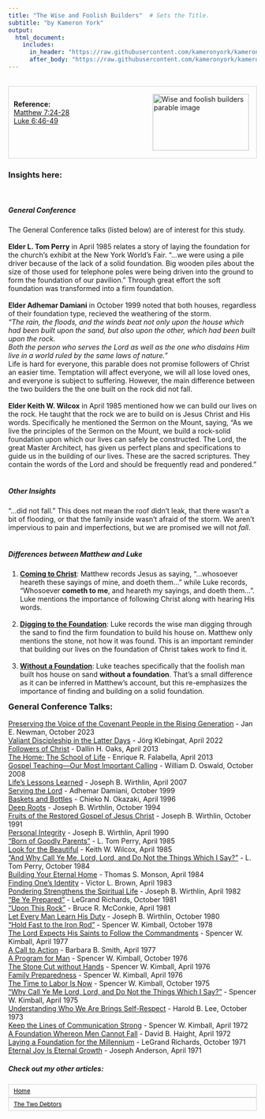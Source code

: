```yaml
---
title: "The Wise and Foolish Builders"  # Sets the Title.
subtitle: "by Kameron York"
output:
  html_document:
    includes:
      in_header: "https://raw.githubusercontent.com/kameronyork/kameronyork.github.io/main/parables/headers/wise-and-foolish-builders-header.html"
      after_body: "https://raw.githubusercontent.com/kameronyork/kameronyork.github.io/main/parables/footer.html"
---
```

<br>
<div style="border: 1px solid lightgray; padding: 10px; overflow: hidden;">
<img src="https://raw.githubusercontent.com/kameronyork/kameronyork.github.io/main/docs/assets/wise-and-foolish-builders.jpg" alt="Wise and foolish builders parable image" style="float: right; width: 195px; height: 115px; padding: 5px;">
<br>
<h4 style="text-align: left; margin: 0;">Reference:</h5>
<p style="text-align: left; margin: 0;">
<a href="https://www.churchofjesuschrist.org/study/scriptures/nt/matt/7?lang=eng&id=24-28#p24" target="_blank">Matthew 7:24-28</a><br>
<a href="https://www.churchofjesuschrist.org/study/scriptures/nt/luke/6?lang=eng&id=46-49#p46" target="_blank">Luke 6:46-49</a>
</p>
</div>

### Insights here:
<br>
<h5>General Conference</h5>
The General Conference talks (listed below) are of interest for this study.  <br>
<br>
<b>Elder L. Tom Perry</b> in April 1985 relates a story of laying the foundation for the church's exhibit at the New York World's Fair.  "...we were using a pile driver because of the lack of a solid foundation. Big wooden piles about the size of those used for telephone poles were being driven into the ground to form the foundation of our pavilion."  Through great effort the soft foundation was transformed into a firm foundation. <br>
<br>
<b>Elder Adhemar Damiani</b> in October 1999 noted that both houses, regardless of their foundation type, recieved the weathering of the storm. <br> <i> "The rain, the floods, and the winds beat not only upon the house which had been built upon the sand, but also upon the other, which had been built upon the rock.<br>
Both the person who serves the Lord as well as the one who disdains Him live in a world ruled by the same laws of nature."</i> <br>
Life is hard for everyone, this parable does not promise followers of Christ an easier time.  Temptation will affect everyone, we will all lose loved ones, and everyone is subject to suffering.  However, the main difference between the two builders the the one built on the rock did not fall.<br>
<br>
<b>Elder Keith W. Wilcox</b> in April 1985 mentioned how we can build our lives on the rock.  He taught that the rock we are to build on is Jesus Christ and His words.  Specifically he mentioned the Sermon on the Mount, saying, "As we live the principles of the Sermon on the Mount, we build a rock-solid foundation upon which our lives can safely be constructed. The Lord, the great Master Architect, has given us perfect plans and specifications to guide us in the building of our lives. These are the sacred scriptures. They contain the words of the Lord and should be frequently read and pondered."<br>
<br>
<h5>Other Insights</h5>
"...did not fall." This does not mean the roof didn't leak, that there wasn't a bit of flooding, or that the family inside wasn't afraid of the storm.  We aren't impervious to pain and imperfections, but we are promised we will not <i>fall</i>.<br>
<br>
<h5>Differences between Matthew and Luke</h5>
1. <b><u>Coming to Christ</u></b>:  Matthew records Jesus as saying, "...whosoever heareth these sayings of mine, and doeth them..." while Luke records, "Whosoever <b>cometh to me</b>, and heareth my sayings, and doeth them...".  Luke mentions the importance of following Christ along with hearing His words.<br>
<br>
2. <b><u>Digging to the Foundation</u></b>:  Luke records the wise man digging through the sand to find the firm foundation to build his house on.  Matthew only mentions the stone, not how it was found.  This is an important reminder that building our lives on the foundation of Christ takes work to find it.<br>
<br>
3. <b><u>Without a Foundation</u></b>:  Luke teaches specifically that the foolish man built hos house on sand <b>without a foundation</b>. That's a small difference as it can be inferred in Matthew's account, but this re-emphasizes the importance of finding and building on a solid foundation.




<div style="margin-top: -10px;">
### General Conference Talks:
</style>
<a href="https://www.churchofjesuschrist.org/study/general-conference/2023/10/23newman">Preserving the Voice of the Covenant People in the Rising Generation</a> - Jan E. Newman, October 2023<br>
<a href="https://www.churchofjesuschrist.org/study/general-conference/2022/04/53klebingat">Valiant Discipleship in the Latter Days</a> - Jörg Klebingat, April 2022<br>
<a href="https://www.churchofjesuschrist.org/study/general-conference/2013/04/followers-of-christ">Followers of Christ</a> - Dallin H. Oaks, April 2013<br>
<a href="https://www.churchofjesuschrist.org/study/general-conference/2013/04/the-home-the-school-of-life">The Home: The School of Life</a> - Enrique R. Falabella, April 2013<br>
<a href="https://www.churchofjesuschrist.org/study/general-conference/2008/10/gospel-teaching-our-most-important-calling">Gospel Teaching—Our Most Important Calling</a> - William D. Oswald, October 2008<br>
<a href="https://www.churchofjesuschrist.org/study/general-conference/2007/04/lifes-lessons-learned">Life’s Lessons Learned</a> - Joseph B. Wirthlin, April 2007<br>
<a href="https://www.churchofjesuschrist.org/study/general-conference/1999/10/serving-the-lord">Serving the Lord</a> - Adhemar Damiani, October 1999<br>
<a href="https://www.churchofjesuschrist.org/study/general-conference/1996/04/baskets-and-bottles">Baskets and Bottles</a> - Chieko N. Okazaki, April 1996<br>
<a href="https://www.churchofjesuschrist.org/study/general-conference/1994/10/deep-roots">Deep Roots</a> - Joseph B. Wirthlin, October 1994<br>
<a href="https://www.churchofjesuschrist.org/study/general-conference/1991/10/fruits-of-the-restored-gospel-of-jesus-christ">Fruits of the Restored Gospel of Jesus Christ</a> - Joseph B. Wirthlin, October 1991<br>
<a href="https://www.churchofjesuschrist.org/study/general-conference/1990/04/personal-integrity">Personal Integrity</a> - Joseph B. Wirthlin, April 1990<br>
<a href="https://www.churchofjesuschrist.org/study/general-conference/1985/04/born-of-goodly-parents">“Born of Goodly Parents”</a> - L. Tom Perry, April 1985<br>
<a href="https://www.churchofjesuschrist.org/study/general-conference/1985/04/look-for-the-beautiful">Look for the Beautiful</a> - Keith W. Wilcox, April 1985<br>
<a href="https://www.churchofjesuschrist.org/study/general-conference/1984/10/and-why-call-ye-me-lord-lord-and-do-not-the-things-which-i-say">“And Why Call Ye Me, Lord, Lord, and Do Not the Things Which I Say?”</a> - L. Tom Perry, October 1984<br>
<a href="https://www.churchofjesuschrist.org/study/general-conference/1984/04/building-your-eternal-home">Building Your Eternal Home</a> - Thomas S. Monson, April 1984<br>
<a href="https://www.churchofjesuschrist.org/study/general-conference/1983/04/finding-ones-identity">Finding One’s Identity</a> - Victor L. Brown, April 1983<br>
<a href="https://www.churchofjesuschrist.org/study/general-conference/1982/04/pondering-strengthens-the-spiritual-life">Pondering Strengthens the Spiritual Life</a> - Joseph B. Wirthlin, April 1982<br>
<a href="https://www.churchofjesuschrist.org/study/general-conference/1981/10/be-ye-prepared">“Be Ye Prepared”</a> - LeGrand Richards, October 1981<br>
<a href="https://www.churchofjesuschrist.org/study/general-conference/1981/04/upon-this-rock">“Upon This Rock”</a> - Bruce R. McConkie, April 1981<br>
<a href="https://www.churchofjesuschrist.org/study/general-conference/1980/10/let-every-man-learn-his-duty">Let Every Man Learn His Duty</a> - Joseph B. Wirthlin, October 1980<br>
<a href="https://www.churchofjesuschrist.org/study/general-conference/1978/10/hold-fast-to-the-iron-rod">“Hold Fast to the Iron Rod”</a> - Spencer W. Kimball, October 1978<br>
<a href="https://www.churchofjesuschrist.org/study/general-conference/1977/04/the-lord-expects-his-saints-to-follow-the-commandments">The Lord Expects His Saints to Follow the Commandments</a> - Spencer W. Kimball, April 1977<br>
<a href="https://www.churchofjesuschrist.org/study/general-conference/1977/04/a-call-to-action">A Call to Action</a> - Barbara B. Smith, April 1977<br>
<a href="https://www.churchofjesuschrist.org/study/general-conference/1976/10/a-program-for-man">A Program for Man</a> - Spencer W. Kimball, October 1976<br>
<a href="https://www.churchofjesuschrist.org/study/general-conference/1976/04/the-stone-cut-without-hands">The Stone Cut without Hands</a> - Spencer W. Kimball, April 1976<br>
<a href="https://www.churchofjesuschrist.org/study/general-conference/1976/04/family-preparedness">Family Preparedness</a> - Spencer W. Kimball, April 1976<br>
<a href="https://www.churchofjesuschrist.org/study/general-conference/1975/10/the-time-to-labor-is-now">The Time to Labor Is Now</a> - Spencer W. Kimball, October 1975<br>
<a href="https://www.churchofjesuschrist.org/study/general-conference/1975/04/why-call-me-lord-lord-and-do-not-the-things-which-i-say">“Why Call Ye Me Lord, Lord, and Do Not the Things Which I Say?”</a> - Spencer W. Kimball, April 1975<br>
<a href="https://www.churchofjesuschrist.org/study/general-conference/1973/10/understanding-who-we-are-brings-self-respect">Understanding Who We Are Brings Self-Respect</a> - Harold B. Lee, October 1973<br>
<a href="https://www.churchofjesuschrist.org/study/general-conference/1972/04/keep-the-lines-of-communication-strong">Keep the Lines of Communication Strong</a> - Spencer W. Kimball, April 1972<br>
<a href="https://www.churchofjesuschrist.org/study/general-conference/1972/04/a-foundation-whereon-men-cannot-fall">A Foundation Whereon Men Cannot Fall</a> - David B. Haight, April 1972<br>
<a href="https://www.churchofjesuschrist.org/study/general-conference/1971/10/laying-a-foundation-for-the-millennium">Laying a Foundation for the Millennium</a> - LeGrand Richards, October 1971<br>
<a href="https://www.churchofjesuschrist.org/study/general-conference/1971/04/eternal-joy-is-eternal-growth">Eternal Joy Is Eternal Growth</a> - Joseph Anderson, April 1971<br>


##### Check out my other articles:

<link rel="stylesheet" href="https://kameronyork.github.io/scripting/themify-icons/themify-icons.css">
<div class="container">
<div class="row">
<div class="col-12 text-md-left">
<nav class="pagination mt-3">
<a class="nav nav-prev" href="https://www.kameronyork.com/parables" style="background-color: transparent; color: black; padding: 5px 10px; border: 1px solid lightgray; cursor: pointer; white-space: nowrap; font-size: 12px; display: flex; align-items: center;" 
onmouseover="this.style.backgroundColor='lightgray';" 
onmouseout="this.style.backgroundColor='transparent';" 
onmousedown="this.style.backgroundColor='gray';" 
onmouseup="this.style.backgroundColor='lightgray';">
<i class="ti-arrow-left mr-2"></i>
<span style="display: none;" class="d-md-inline-block">Home</span>
<span style="display: inline-block;" class="d-md-none">Home</span>
</a>
<a class="nav nav-next ml-3" href="https://www.kameronyork.com/parables/two-debtors
.html" style="background-color: transparent; color: black; padding: 5px 10px; border: 1px solid lightgray; cursor: pointer; white-space: nowrap; font-size: 12px; display: flex; align-items: center;" 
onmouseover="this.style.backgroundColor='lightgray';" 
onmouseout="this.style.backgroundColor='transparent';" 
onmousedown="this.style.backgroundColor='gray';" 
onmouseup="this.style.backgroundColor='lightgray';">
<span style="display: none;" class="d-md-inline-block">The Two Debtors
</span>
<span style="display: inline-block;" class="d-md-none">The Two Debtors
</span>
<i class="ti-arrow-right ml-2"></i>
</a>
</nav>
</div>
</div>
</div>